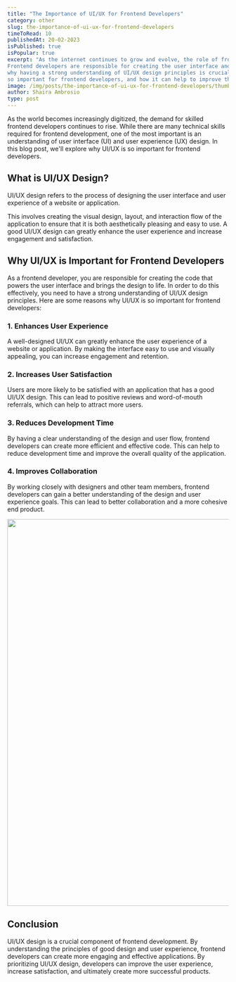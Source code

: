 ```yaml
---
title: "The Importance of UI/UX for Frontend Developers"
category: other
slug: the-importance-of-ui-ux-for-frontend-developers
timeToRead: 10
publishedAt: 20-02-2023
isPublished: true
isPopular: true
excerpt: "As the internet continues to grow and evolve, the role of frontend developers has become increasingly important. 
Frontend developers are responsible for creating the user interface and experience of websites and applications, which is 
why having a strong understanding of UI/UX design principles is crucial. In this blog post, we will explore why UI/UX is 
so important for frontend developers, and how it can help to improve the overall quality and success of a product."
image: /img/posts/the-importance-of-ui-ux-for-frontend-developers/thumbnail.jpg
author: Shaira Ambrosio
type: post
---
```


<div id="introduction">
  As the world becomes increasingly digitized, the demand for skilled frontend developers continues to rise. While there
  are many technical skills required for frontend development, one of the most important is an understanding of user
  interface (UI) and user experience (UX) design. In this blog post, we'll explore why UI/UX is so important for
  frontend developers.
</div>

## What is UI/UX Design?

UI/UX design refers to the process of designing the user interface and user experience of a website or application.

This involves creating the visual design, layout, and interaction flow of the application to ensure that it is both aesthetically pleasing and easy to use. A good UI/UX design can greatly enhance the user experience and increase engagement and satisfaction.

## Why UI/UX is Important for Frontend Developers

As a frontend developer, you are responsible for creating the code that powers the user interface and brings the design to life. In order to do this effectively, you need to have a strong understanding of UI/UX design principles. Here are some reasons why UI/UX is so important for frontend developers:

### 1. Enhances User Experience

A well-designed UI/UX can greatly enhance the user experience of a website or application. By making the interface easy to use and visually appealing, you can increase engagement and retention.

### 2. Increases User Satisfaction

Users are more likely to be satisfied with an application that has a good UI/UX design. This can lead to positive reviews and word-of-mouth referrals, which can help to attract more users.

### 3. Reduces Development Time

By having a clear understanding of the design and user flow, frontend developers can create more efficient and effective code. This can help to reduce development time and improve the overall quality of the application.

### 4. Improves Collaboration

By working closely with designers and other team members, frontend developers can gain a better understanding of the design and user experience goals. This can lead to better collaboration and a more cohesive end product.

<Image
  src="/img/posts/the-importance-of-ui-ux-for-frontend-developers/collaboration.jpg"
  alt=""
  width="1200"
  height="880"
/>

## Conclusion

UI/UX design is a crucial component of frontend development. By understanding the principles of good design and user experience, frontend developers can create more engaging and effective applications. By prioritizing UI/UX design, developers can improve the user experience, increase satisfaction, and ultimately create more successful products.
